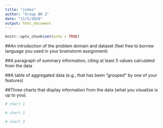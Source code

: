 ```yaml
---
title: "index"
author: "Group BH 2"
date: "11/5/2020"
output: html_document
---
```


```r
knitr::opts_chunk$set(echo = TRUE)
```

##An introduction of the problem domain and dataset (feel free to borrow language you used in your brainstorm assignment)


##A paragraph of summary information, citing at least 5 values calculated from the data


##A table of  aggregated data (e.g., that has been "grouped" by one of your features)


##Three charts that display information from the data (what you visualize is up to you). 
```r
# chart 1
```

```r
# chart 2
```

```r
# chart 3
```


